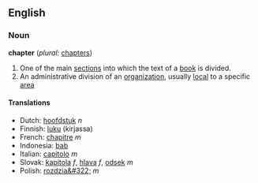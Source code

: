==English==
=== Noun ===
'''chapter''' (''plural:'' [[chapters]])

#One of the main [[section]]s into which the text of a [[book]] is divided.
#An administrative division of an [[organization]], usually [[local]] to a specific [[area]]

==== Translations ====
*Dutch: [[hoofdstuk]] ''n''
*Finnish: [[luku]] (kirjassa)
*French: [[chapitre]] ''m''
*Indonesia: [[bab]]
*Italian: [[capitolo]] ''m''
*Slovak: [[kapitola]] ''f'', [[hlava]] ''f'', [[odsek]] ''m''
*Polish: [[rozdzia&#322;]] ''m''